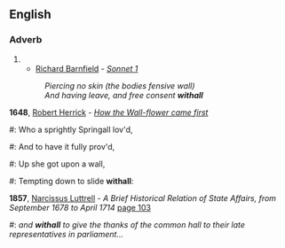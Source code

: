 {{also|Withall}}
==English==

===Adverb===
{{en-adv}}

# {{archaic spelling of|withal}}
#* [[w:Richard Barnfield|Richard Barnfield]] - ''[[s:Sonnet 1 (Barnfield)|Sonnet 1]]''
#: ''Piercing no skin (the bodies fensive wall)''
#: ''And having leave, and free consent '''withall'''''

'''1648''', [[w:Robert Herrick|Robert Herrick]] - ''[[s:How the Wall-flower came first, and why so called|How the Wall-flower came first]]''
#: Who a sprightly Springall lov'd,
#: And to have it fully prov'd,
#: Up she got upon a wall,
#: Tempting down to slide '''withall''':

'''1857''', [[w:Narcissus Luttrell|Narcissus Luttrell]] - ''A Brief Historical Relation of State Affairs, from September 1678 to April 1714 '' [http://books.google.com/books?id=F2ANAAAAIAAJ&pg=PA103&dq=withall+date:1600-1900&lr=&as_brr=0 page 103]
#: ''and '''withall''' to give the thanks of the common hall to their late representatives in parliament...''